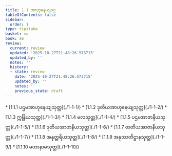 ```yaml
---
title: 1.1 အာဟုနေယျဝဂ္ဂ
tableOfContents: false
sidebar:
  order: 1
type: tipitaka
basket: su
book: a6
review:
  current: review
  updated: '2025-10-27T21:48:26.573715'
  updated_by: ''
  notes: ''
  history:
  - state: review
    date: '2025-10-27T21:48:26.573715'
    updated_by: ''
    notes: ''
    previous_state: draft
---
```



<ReviewStatus review={frontmatter.review} showDetails={true} />

<HypothesisAnnotation frontmatter={frontmatter} />

<DynamicBreadcrumb />



<TableOfContents book="a6" section="1.1">
* [1.1.1 ပဌမအာဟုနေယျသုတ္တ](./1-1-1/)
* [1.1.2 ဒုတိယအာဟုနေယျသုတ္တ](./1-1-2/)
* [1.1.3 ဣန္ဒြိယသုတ္တ](./1-1-3/)
* [1.1.4 ဗလသုတ္တ](./1-1-4/)
* [1.1.5 ပဌမအာဇာနီယသုတ္တ](./1-1-5/)
* [1.1.6 ဒုတိယအာဇာနီယသုတ္တ](./1-1-6/)
* [1.1.7 တတိယအာဇာနီယသုတ္တ](./1-1-7/)
* [1.1.8 အနုတ္တရိယသုတ္တ](./1-1-8/)
* [1.1.9 အနုဿတိဋ္ဌာနသုတ္တ](./1-1-9/)
* [1.1.10 မဟာနာမသုတ္တ](./1-1-10/)
</TableOfContents>